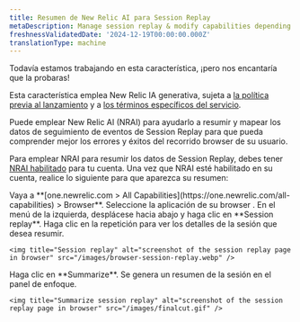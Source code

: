 ```yaml
---
title: Resumen de New Relic AI para Session Replay
metaDescription: Manage session replay & modify capabilities depending on the role
freshnessValidatedDate: '2024-12-19T00:00:00.000Z'
translationType: machine
---
```


<Callout title="avance">
  Todavía estamos trabajando en esta característica, ¡pero nos encantaría que la probaras!

  Esta característica emplea New Relic IA generativa, sujeta a [la política previa al lanzamiento](/docs/licenses/license-information/referenced-policies/new-relic-pre-release-policy) y a [los términos específicos del servicio](https://newrelic.com/termsandconditions/service-specific).
</Callout>

Puede emplear New Relic AI (NRAI) para ayudarlo a resumir y mapear los datos de seguimiento de eventos de Session Replay para que pueda comprender mejor los errores y éxitos del recorrido browser de su usuario.

Para emplear NRAI para resumir los datos de Session Replay, debes tener [NRAI habilitado](/docs/agentic-ai/new-relic-ai/#enable) para tu cuenta. Una vez que NRAI esté habilitado en su cuenta, realice lo siguiente para que aparezca su resumen:

<Steps>
  <Step>
    Vaya a <DNT>**[one.newrelic.com &gt; All Capabilities](https://one.newrelic.com/all-capabilities) &gt; Browser**</DNT>.
  </Step>

  <Step>
    Seleccione la aplicación de su browser .
  </Step>

  <Step>
    En el menú de la izquierda, desplácese hacia abajo y haga clic en <DNT>**Session replay**</DNT>.
  </Step>

  <Step>
    Haga clic en la repetición para ver los detalles de la sesión que desea resumir.

    <img title="Session replay" alt="screenshot of the session replay page in browser" src="/images/browser-session-replay.webp" />
  </Step>

  <Step>
    Haga clic en <DNT>**Summarize**</DNT>. Se genera un resumen de la sesión en el panel de enfoque.

    <img title="Summarize session replay" alt="screenshot of the session replay page in browser" src="/images/finalcut.gif" />
  </Step>
</Steps>
